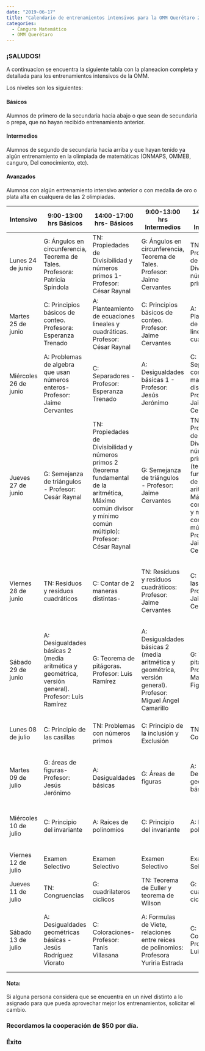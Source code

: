 ```yaml
---
date: "2019-06-17"
title: "Calendario de entrenamientos intensivos para la OMM Querétaro 2019"
categories:
  - Canguro Matemático
  - OMM Querétaro
---
```


### ¡SALUDOS! ###
A continuacion se encuentra la siguiente tabla con la planeacion completa y detallada para los entrenamientos intensivos de la OMM.

Los niveles son los siguientes:

#### Básicos ####

Alumnos de primero de la secundaria hacia abajo o que sean de secundaria o prepa, que no hayan recibido entrenamiento anterior.

#### Intermedios ####

Alumnos de segundo de secundaria hacia arriba y que hayan tenido ya algún entrenamiento en la olimpiada de matemáticas (ONMAPS, OMMEB, canguro, Del conocimiento, etc).

#### Avanzados ####

Alumnos con algún entrenamiento intensivo anterior o con medalla de oro o plata alta en cualquera de las 2 olimpiadas.


| Intensivo             |9:00-13:00 hrs Básicos                                                                               | 14:00-17:00 hrs- Básicos                                                                                                                                         | 9:00-13:00 hrs Intermedios                                                                                     | 14:00-17:00 hrs Intermedios                                                                                                                                        | 9:00-13:00 hrs- Avanzados                                                                             | 14:00-17:00 hrs - Avanzados
|-----------------------|-----------------------------------------------------------------------------------------------------|------------------------------------------------------------------------------------------------------------------------------------------------------------------|----------------------------------------------------------------------------------------------------------------|--------------------------------------------------------------------------------------------------------------------------------------------------------------------|-------------------------------------------------------------------------------------------------------|--------------------------------------------------------------------------------------------|
| Lunes 24 de junio     | G: Ángulos en circunferencia, Teorema de Tales. Profesora:  Patricia Spíndola                       | TN:  Propiedades de Divisibilidad y números primos 1- Profesor: César Raynal                                                                                     | G: Ángulos en circunferencia, Teorema de Tales. Profesor: Jaime Cervantes                                      | TN:  Propiedades de Divisibilidad y números primos 1-                                                                                                              | G: Mediana y gravicentro.  Profesor:  Jesús Jerónimo                                                  | TN: Problemas de divisibilidad avanzados- Profesor Jaime Cervantes                         |
| Martes 25 de junio    | C: Principios básicos de conteo. Profesora: Esperanza Trenado                                       | A: Planteamiento de ecuaciones lineales y cuadráticas. Profesor: César Raynal                                                                                    | C: Principios básicos de conteo. Profesor: Jaime Cervantes                                                     | A: Planteamiento de ecuaciones lineales y cuadráticas.                                                                                                             | C: Separadores y combinaciones con repetición de k clases                                             | A: Inducción matemática - Profesor: "Por asignar"                                          |
| Miércoles 26 de junio | A: Problemas de algebra que usan números enteros- Profesor: Jaime Cervantes                         | C: Separadores - Profesor: Esperanza Trenado                                                                                                                     | A: Desigualdades básicas 1 - Profesor: Jesús Jerónimo                                                          | C: Separadores y contar de dos maneras distintas - Profesor: Jaime Cervantes                                                                                       | A: Desigualdades aritmética y geométríca, versión general - Profesor: Orlando Ochoa                   | C: Principios de inclusión y exclusión (problemas avanzados). Profesor: César Rosales      |
| Jueves 27 de junio    | G: Semejanza de triángulos - Profesor: Cesár Raynal                                                 | TN: Propiedades de Divisibilidad y números primos 2 (teorema fundamental de la aritmética, Máximo común divisor y mínimo común múltiplo): Profesor: César Raynal | G: Semejanza de triángulos - Profesor: Jaime Cervantes                                                         | TN: Propiedades de Divisibilidad y números primos 2 (teorema fundamental de la aritmética, Máximo común divisor y mínimo común múltiplo)- Profesor: Jaime Cervantes| G: Bisectriz e incentro - Profesor: Jesús Jerónimo                                                    | TN: Función máximo Entero-Profesor: Nain Rivera                                            |
| Viernes 28 de junio   | TN: Residuos y residuos cuadráticos                                                                 | C: Contar de 2 maneras distintas-                                                                                                                                | TN: Residuos y residuos cuadráticos: Profesor: Jaime Cervantes                                                 | C: Principio de las casillas: Profesor: Jaime Cervantes                                                                                                            | TN: Soluciones de congruencias lineales y teorema chino del residuo- Profesor: Marco Antonio Figueroa | C: Teoria de gráficas - Profesor: Marco Antonio Figueroa                                   |
| Sábado 29 de junio    | A: Desigualdades básicas 2 (media aritmética y geométrica, versión general). Profesor: Luis Ramírez | G: Teorema de pitágoras.  Profesor: Luis Ramírez                                                                                                                 | A: Desigualdades básicas 2 (media aritmética y geométrica, versión general). Profesor: Miguel Ángel Camarillo  | G: Teorema de pitágoras- Profesor Marco Antonio Figueroa                                                                                                           | A: Desigualdades geométricas 1 (Erdös-Mordell)- Profesor Jaime Cervantes                              | G: Medatrices y cincuncentro.  Profesor: Patricio Alba                                     |
| Lunes 08 de julio     | C: Principio de las casillas                                                                        | TN: Problemas con números primos                                                                                                                                 | C: Principio de la inclusión y Exclusión                                                                       | TN: Congruencias                                                                                                                                                   | TN: Problemas de sucesiones de Números                                                                | C: Relaciones de recurrencia- Profesor: Nain Rivera                                        |
| Martes 09 de julio    | G: áreas de figuras-Profesor: Jesús Jerónimo                                                        | A:  Desigualdades básicas                                                                                                                                        | G: Áreas de figuras                                                                                            | A:  Desigualdades geométricas básicas                                                                                                                              | G: Alturas y teorema de Euler                                                                         | A: Desigualdades geometricas 2 : Profesor: Jesús Jerónimo                                  |
| Miércoles 10 de julio | C: Principio del invariante                                                                         | A: Raices de polinomios                                                                                                                                          | C: Principio del invariante                                                                                    | A: Raices de polinomios                                                                                                                                            | C: Teorema de Euler en gráficas - Profesor: Jesús Jerónimo                                            | A: Ecuaciones funcionales básicas - Profesor: Nain Rivera                                  |
| Viernes 12 de julio   | Examen Selectivo                                                                                    | Examen Selectivo                                                                                                                                                 | Examen Selectivo                                                                                               | Examen Selectivo                                                                                                                                                   | Examen Selectivo                                                                                      | Examen Selectivo                                                                           |
| Jueves 11 de julio    | TN: Congruencias                                                                                    | G: cuadrilateros ciclicos                                                                                                                                        | TN: Teorema de Euller y teorema de Wilson                                                                      | G: cuadrilateros ciclicos                                                                                                                                          | TN: Problemas sobre sumas de dígitos                                                                  | G: Simedianas                                                                              |
| Sábado 13 de julio    | A: Desigualdades geométricas básicas - Jesús Rodríguez Viorato                                      | C: Coloraciones- Profesor: Tanis Villasana                                                                                                                       | A: Formulas de Viete, relaciones entre reices de polinomios: Profesora Yuriria Estrada                         | C: Coloraciones- Profesor: José Luis Alonzo                                                                                                                        | A: Formulas de Viete, relaciones entre reices de polinomios avanzados: Profesor: Daniel Rios          | C: Problemas de combinatoria de nivel nacional e internacional: Profesor Patricio Alba     |


#### Nota: ####

Si alguna persona considera que se encuentra en un nivel distinto a lo asignado para que pueda aprovechar mejor los entrenamientos, solicitar el cambio.

### Recordamos la cooperación de $50 por día. ###

### Éxito ###